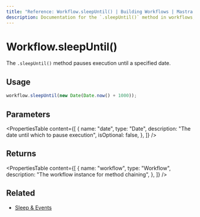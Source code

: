 ```yaml
---
title: "Reference: Workflow.sleepUntil() | Building Workflows | Mastra Docs"
description: Documentation for the `.sleepUntil()` method in workflows, which pauses execution until a specified date.
---
```


# Workflow.sleepUntil()

The `.sleepUntil()` method pauses execution until a specified date.

## Usage

```typescript
workflow.sleepUntil(new Date(Date.now() + 1000));
```

## Parameters

<PropertiesTable
  content={[
    {
      name: "date",
      type: "Date",
      description: "The date until which to pause execution",
      isOptional: false,
    },
  ]}
/>

## Returns

<PropertiesTable
  content={[
    {
      name: "workflow",
      type: "Workflow",
      description: "The workflow instance for method chaining",
    },
  ]}
/>

## Related

- [Sleep & Events](../../docs/workflows/pausing-execution.mdx)
